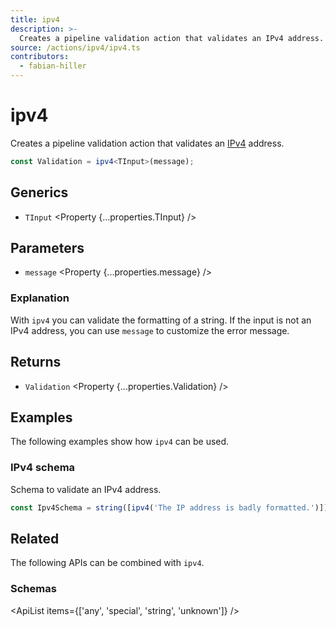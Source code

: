 ```yaml
---
title: ipv4
description: >-
  Creates a pipeline validation action that validates an IPv4 address.
source: /actions/ipv4/ipv4.ts
contributors:
  - fabian-hiller
---
```



# ipv4

Creates a pipeline validation action that validates an [IPv4](https://en.wikipedia.org/wiki/IPv4) address.

```ts
const Validation = ipv4<TInput>(message);
```

## Generics

- `TInput` <Property {...properties.TInput} />

## Parameters

- `message` <Property {...properties.message} />

### Explanation

With `ipv4` you can validate the formatting of a string. If the input is not an IPv4 address, you can use `message` to customize the error message.

## Returns

- `Validation` <Property {...properties.Validation} />

## Examples

The following examples show how `ipv4` can be used.

### IPv4 schema

Schema to validate an IPv4 address.

```ts
const Ipv4Schema = string([ipv4('The IP address is badly formatted.')]);
```

## Related

The following APIs can be combined with `ipv4`.

### Schemas

<ApiList items={['any', 'special', 'string', 'unknown']} />
